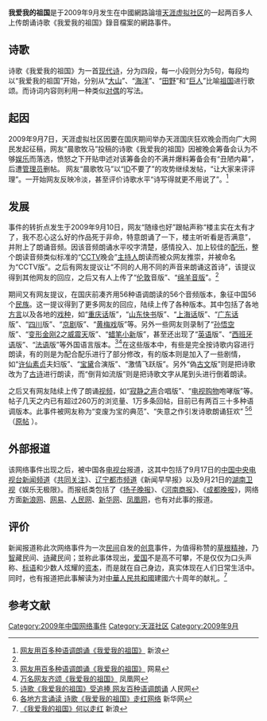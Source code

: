 '''我爱我的祖国'''是于2009年9月发生在中國網路論壇[[天涯虚拟社区|天涯虚拟社区]]的一起两百多人上传朗诵诗歌《我爱我的祖国》錄音檔案的網路事件。

== 诗歌 ==
诗歌《我爱我的祖国》为一首[[现代诗|现代诗]]，分为四段，每一小段则分为5句，每段均以“我爱我的祖国”开始，分别从“[[大山|大山]]”、“[[海洋|海洋]]”、“[[田野|田野]]”和“[[巨人|巨人]]”比喻[[祖国|祖国]]进行歌颂。而诗词内容则利用一种类似[[对偶|对偶]]的写法。

== 起因 ==
2009年9月7日，天涯虚拟社区因要在国庆期间举办天涯国庆狂欢晚会而向广大网民发起征稿，网友“晨歌牧马”投稿的诗歌《我爱我的祖国》因被晚会筹备会认为不够[[娱乐|娱乐]]而落选，愤怒之下开贴申述对该筹备会的不满并爆料筹备会有“丑陋内幕”，后遭[[管理员|管理员]]删帖。 网友“晨歌牧马”以“[[ID|ID]]不要了”的攻势继续发帖，“让大家来评评理”。一开始网友反映冷淡，甚至评价诗歌水平“诗写得就更不用说了”。<ref name="sina">[http://news.sina.com.cn/s/2009-09-16/033518657786.shtml 网友用百多种语调朗诵《我爱我的祖国》] {{webarchive|url=https://web.archive.org/web/20090923200626/http://news.sina.com.cn/s/2009-09-16/033518657786.shtml |date=2009-09-23 }} 新浪</ref>

== 发展 ==
事件的转折点发生于2009年9月10日，网友“随缘也好”跟帖声称“楼主实在太有才了，我不忍心这么好的作品死于非命，特意朗诵了一下，楼主听听看是否满意”，并附上了朗诵音频。因该音频朗诵水平咬字清楚，感情投入、加上较佳的[[配乐|配乐]]，整个朗读音频类似标准的“[[中国中央电视台|CCTV]]晚会”[[主持人|主持人]]朗读而被众网友推崇，并被命名为“CCTV版”。之后有网友提议让“不同的人用不同的声音来朗诵这首诗”，该提议得到其他网友的回应，之后又有人上传了“[[伦敦|伦敦]]音版”、“[[曾轶可|绵羊音版]]”。<ref name= "sina"/>

期间又有网友提议，在国庆前凑齐用56种语调朗读的56个音频版本，象征中国56个[[民族|民族]]。这一提议得到了更多网友的回应，陆续上传了各种版本。其中包括了各地[[方言|方言]]以及各地的[[戏曲|戏种]]，如“[[重庆话|重庆话]]版”，“[[山东快书|山东快书]]版”、“[[上海话|上海话]]版”、“[[广东话|广东话]]版”、“[[四川|四川]]版”、“[[京剧|京剧]]版”、“[[黄梅戏|黄梅戏]]版”等。另外一些网友则录制了“[[孙悟空|孙悟空]]版”、“[[变形金刚2：卷土重来|变形金刚2]]之[[威震天|威震天]]版”、“[[蜡笔小新|蜡笔小新]]版”，甚至还出现了“[[英语|英语]]版”、“[[西班牙语|西班牙语]]版”、“[[法语|法语]]版”等外国语言版本。<ref>[http://news.163.com/09/0916/03/5JA8A88500011229.html 网友用百多种语调朗诵《我爱我的祖国》] {{webarchive|url=https://web.archive.org/web/20090927203040/http://news.163.com/09/0916/03/5JA8A88500011229.html |date=2009-09-27 }} 网易</ref><ref>[http://media.ifeng.com/partner/200909/0915_4015_1350070.shtml 万名网友齐颂《我爱我的祖国》] {{webarchive|url=https://web.archive.org/web/20090925235620/http://media.ifeng.com/partner/200909/0915_4015_1350070.shtml |date=2009-09-25 }} 凤凰网</ref>在这些版本中，有些是完全按诗歌内容进行朗读，有的则是为配合配乐进行了部分修改，有的版本则是加入了一些剧情，如“[[许仙|许仙]][[白素贞|素贞]]夫妇版”、“[[薛宝钗|宝]][[林黛玉|黛]]合演版”、“激情飞跃版”。另外“偽[[古文|古文]]版”则是把诗歌改为了[[古诗|古诗]]进行朗读，而“倒背如流版”则是把诗歌文字从尾到头进行倒着朗读。

之后又有网友陆续上传了朗诵[[视频|视频]]，如“[[毕业生|寂静之声]]合唱版”、“[[电视购物|电视购物]]咆哮版”等。帖子几天之内已有超过260万的浏览量、1万多条回帖，目前已有两百三十多种语调版本。此事件被网友称为“变废为宝的典范”、“失意之作引发诗歌朗诵狂欢” <ref>[http://media.people.com.cn/GB/40606/10061665.html 诗歌《我爱我的祖国》受追捧 网友百种语调朗诵] {{webarchive|url=https://web.archive.org/web/20110530085945/http://media.people.com.cn/GB/40606/10061665.html |date=2011-05-30 }} 人民网</ref><ref>[http://news.xinhuanet.com/book/2009-09/17/content_12066693.htm 各地方言诵读 诗歌《我爱我的祖国》走红网络] {{webarchive|url=https://web.archive.org/web/20090924065514/http://news.xinhuanet.com/book/2009-09/17/content_12066693.htm |date=2009-09-24 }} 新华网</ref>（[http://www.tianya.cn/publicforum/content/funinfo/1/1613026.shtml 原帖] {{Wayback|url=http://www.tianya.cn/publicforum/content/funinfo/1/1613026.shtml |date=20090922213059 }}）。

== 外部报道 ==
该网络事件出现之后，被中国各[[电视台|电视台]]报道，这其中包括了9月17日的[[中国中央电视台新闻频道|中国中央电视台新闻频道]]《[[共同关注|共同关注]]》、[[辽宁都市频道|辽宁都市频道]]《新闻早早报》以及9月21日的[[湖南卫视|湖南卫视]]《娱乐无极限》。而报纸类包括了《[[扬子晚报|扬子晚报]]》、《[[河南商报|河南商报]]》、《[[成都晚报|成都晚报]]》，网络方面[[新浪网|新浪网]]、[[网易|网易]]、[[人民网|人民网]]、[[新华网|新华网]]、[[凤凰网|凤凰网]]，也有对此事的报道。

== 评价 ==
新闻报道称此次网络事件为一次[[民间|民间]]自发的[[创意|创意]]事件，为值得称赞的[[草根|草根]][[精神|精神]]，乃[[智慧|智]]藏民间、[[诗|诗]]藏民间；並称此事体现出，[[爱国|爱国]]不是高不可攀，不是仅仅为口头声称、[[标语|标语]]和少数人炫耀的[[资本|资本]]，而是就在自己身边，真实体现在人们日常生活中。同时，也有报道把此事解读为对[[中華人民共和國|中華人民共和國]]建國六十周年的献礼。<ref>[http://news.sina.com.cn/c/2009-09-23/091316344310s.shtml 《我爱我的祖国》何以走红] {{webarchive|url=https://web.archive.org/web/20170102080449/http://news.sina.com.cn/c/2009-09-23/091316344310s.shtml |date=2017-01-02 }}  新浪</ref>

== 参考文献 ==
{{reflist}}

[[Category:2009年中国网络事件|Category:2009年中国网络事件]]
[[Category:天涯社区|Category:天涯社区]]
[[Category:2009年9月|Category:2009年9月]]